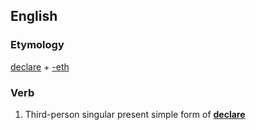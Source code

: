 ==English==

===Etymology===
[[declare]] + [[-eth]]

===Verb===
{{infl|en|verb form}}

# {{archaic}} Third-person singular present simple form of '''[[declare]]'''